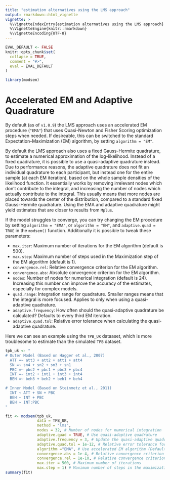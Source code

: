 ```yaml
---
title: "estimation alternatives using the LMS approach"
output: rmarkdown::html_vignette
vignette: >
  %\VignetteIndexEntry{estimation alternatives using the LMS approach}
  %\VignetteEngine{knitr::rmarkdown}
  %\VignetteEncoding{UTF-8}
---
```


```r
EVAL_DEFAULT <- FALSE
knitr::opts_chunk$set(
  collapse = TRUE,
  comment = "#>",
  eval = EVAL_DEFAULT
)
```

```r
library(modsem)
```

# Accelerated EM and Adaptive Quadrature
By default (as of `v1.0.9`) the LMS approach uses an accelerated EM procedure (`"EMA"`) that uses Quasi-Newton and Fisher
Scoring optimization steps when needed. If desireable, this can be switched to the standard Expectation-Maximization (EM)
algorithm, by setting `algorithm = "EM"`.

By default the LMS approach also uses a fixed Gauss-Hermite quadrature, to estimate a numerical
approximation of the log-likelihood. Instead of a fixed quadrature, it is possible to use a
quasi-adaptive quadrature instead. Due to performance reasons, the adaptive quadrature does not fit an
individual quadrature to each participant, but instead one for the entire sample (at each EM iteration),
based on the whole sample densities of the likelihood function. It essentially works by
removing irrelevant nodes which don't contribute to the integral, and increasing the number of nodes
which actually contribute to the integral. This usually means that more nodes are placed towards the
center of the distribution, compared to a standard fixed Gauss-Hermite quadrature.
Using the EMA and adaptive quadrature might yield estimates that are closer to results from `Mplus`.

If the model struggles to converge, you can try changing the EM procedure by setting `algorithm = "EMA"`,
or `algorithm = "EM"`, and `adaptive.quad = TRUE` in the `modsem()` function. Additionally it is possible to tweak these parameters:

- `max.iter`: Maximum number of iterations for the EM algorithm (default is 500).
- `max.step`: Maximum number of steps used in the Maximization step of the EM algorithm (default is 1).
- `convergence.rel`: Relative convergence criterion for the EM algorithm.
- `convergence.abs`: Absolute convergence criterion for the EM algorithm.
- `nodes`: Number of nodes for numerical integration (default is 24). Increasing this number can improve the accuracy of the estimates, especially for complex models.
- `quad.range`: Integration range for quadrature. Smaller ranges means that the integral is more focused. Applies to only when using a quasi-adaptive quadrature.
- `adaptive.frequency`: How often should the quasi-adaptive quadrature be calculated? Defaults to every third EM iteration.
- `adaptive.quad.tol`: Relative error tolerance when calculating the quasi-adaptive quadrature.

Here we can see an example using the `TPB_UK` dataaset, which is more troublesome to
estimate than the simulated `TPB` dataset.

```r
tpb_uk <- "
# Outer Model (Based on Hagger et al., 2007)
  ATT =~ att3 + att2 + att1 + att4
  SN =~ sn4 + sn2 + sn3 + sn1
  PBC =~ pbc2 + pbc1 + pbc3 + pbc4
  INT =~ int2 + int1 + int3 + int4
  BEH =~ beh3 + beh2 + beh1 + beh4

# Inner Model (Based on Steinmetz et al., 2011)
  INT ~ ATT + SN + PBC
  BEH ~ INT + PBC
  BEH ~ INT:PBC
"

fit <- modsem(tpb_uk,
              data = TPB_UK,
              method = "lms",
              nodes = 32, # Number of nodes for numerical integration
              adaptive.quad = TRUE, # Use quasi-adaptive quadrature
              adaptive.frequency = 3, # Update the quasi-adaptive quadrature every third EM-iteration
              adaptive.quad.tol = 1e-12, # Relative error tolerance for quasi-adaptive quad
              algorithm ="EMA", # Use accelerated EM algorithm (Default)
              convergence.abs = 1e-4, # Relative convergence criterion
              convergence.rel = 1e-10, # Relative convergence criterion
              max.iter = 500, # Maximum number of iterations
              max.step = 1) # Maximum number of steps in the maximization step
summary(fit)
```
